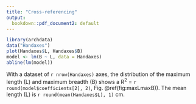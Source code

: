 ```yaml
---
title: "Cross-referencing"
output:
  bookdown::pdf_document2: default
---
```


```r
library(archdata)
data("Handaxes")
plot(Handaxes$L, Handaxes$B)
model <- lm(B ~ L, data = Handaxes)
abline(lm(model))
```

With a dataset of `r nrow(Handaxes)` axes, the distribution of the maximum length (L) and maximum breadth (B) shows a R^2^ = `r round(model$coefficients[2], 2)`,  Fig. \@ref(fig:maxLmaxB)). The mean length (L) is `r round(mean(Handaxes$L), 1)` cm.


